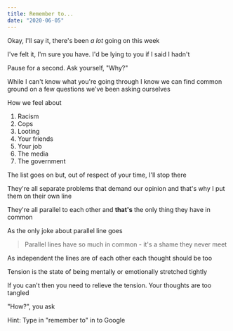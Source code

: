 ```yaml
---
title: Remember to...
date: "2020-06-05"
---
```


Okay, I'll say it, there's been _a lot_ going on this week

I've felt it, I'm sure you have. I'd be lying to you if I said I hadn't

Pause for a second. Ask yourself, "Why?"

While I can't know what you're going through I know we can find common ground on a few questions we've been asking ourselves

How we feel about

1. Racism
2. Cops
3. Looting
4. Your friends
5. Your job
6. The media
7. The government

The list goes on but, out of respect of your time, I'll stop there

They're all separate problems that demand our opinion and that's why I put them on their own line

They're all parallel to each other and **that's** the only thing they have in common

As the only joke about parallel line goes

> Parallel lines have so much in common - it's a shame they never meet

As independent the lines are of each other each thought should be too

Tension is the state of being mentally or emotionally stretched tightly

If you can't then you need to relieve the tension. Your thoughts are too tangled

"How?", you ask

Hint: Type in "remember to" in to Google
